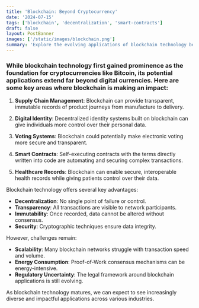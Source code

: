 ```yaml
---
title: 'Blockchain: Beyond Cryptocurrency'
date: '2024-07-15'
tags: ['blockchain', 'decentralization', 'smart-contracts']
draft: false
layout: PostBanner
images: ['/static/images/blockchain.png']
summary: 'Explore the evolving applications of blockchain technology beyond cryptocurrencies, from supply chain management to digital identity.'
---
```


### While blockchain technology first gained prominence as the foundation for cryptocurrencies like Bitcoin, its potential applications extend far beyond digital currencies. Here are some key areas where blockchain is making an impact:

1. **Supply Chain Management**: Blockchain can provide transparent, immutable records of product journeys from manufacture to delivery.

2. **Digital Identity**: Decentralized identity systems built on blockchain can give individuals more control over their personal data.

3. **Voting Systems**: Blockchain could potentially make electronic voting more secure and transparent.

4. **Smart Contracts**: Self-executing contracts with the terms directly written into code are automating and securing complex transactions.

5. **Healthcare Records**: Blockchain can enable secure, interoperable health records while giving patients control over their data.

Blockchain technology offers several key advantages:

- **Decentralization**: No single point of failure or control.
- **Transparency**: All transactions are visible to network participants.
- **Immutability**: Once recorded, data cannot be altered without consensus.
- **Security**: Cryptographic techniques ensure data integrity.

However, challenges remain:

- **Scalability**: Many blockchain networks struggle with transaction speed and volume.
- **Energy Consumption**: Proof-of-Work consensus mechanisms can be energy-intensive.
- **Regulatory Uncertainty**: The legal framework around blockchain applications is still evolving.

As blockchain technology matures, we can expect to see increasingly diverse and impactful applications across various industries.
